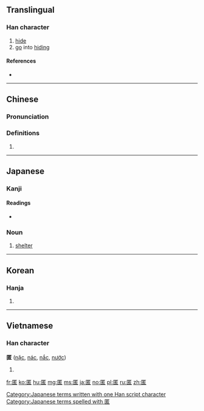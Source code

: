{{character info/new}}
==Translingual==

===Han character===
{{Han char|rn=23|rad=匸|as=09|sn=11|four=71716|canj=STKR|ids=⿷匸若}}

# [[hide]]
# [[go]] into [[hiding]]

====References====
* {{Han ref|kx=0155.120|dkj=02690|dj=0347.250|hdz=10086.120|uh=533F|ud=21311|bh=B0CE|bd=45262}}

----

==Chinese==
{{zh-forms}}

===Pronunciation===
{{zh-pron
|m=nì
|c=nik1
|mc=y
|oc=y
|ma=
|cat=v
}}

===Definitions===
# {{rfdef|lang=zh}}

----

==Japanese==

===Kanji===
{{ja-kanji|grade=c|rs=匸09}}

====Readings====
* {{ja-readings|goon=[[にょく]] (nyoku)|kanon=[[じょく]] (joku), from [[ぢょく]]|kanyoon=[[とく]] (toku)|kun=[[かくれる]] (kakureru), [[かくす]] (kakusu)}}

===Noun===
{{ja-noun|k|hira=とく|rom=toku}} 

# [[shelter]]

[[Category:Japanese terms written with one Han script character]]
[[Category:Japanese terms spelled with 匿]]

----

==Korean==

===Hanja===
{{ko-hanja|hangeul=닉|rv=nik|mr=nik}}

# {{defn|lang=ko|sort=匸09}}

----

==Vietnamese==

===Han character===
'''匿''' ([[nặc]], [[nác]], [[nắc]], [[nước]])

# {{defn|lang=vi}}

[[fr:匿]]
[[ko:匿]]
[[hu:匿]]
[[mg:匿]]
[[ms:匿]]
[[ja:匿]]
[[no:匿]]
[[pl:匿]]
[[ru:匿]]
[[zh:匿]]